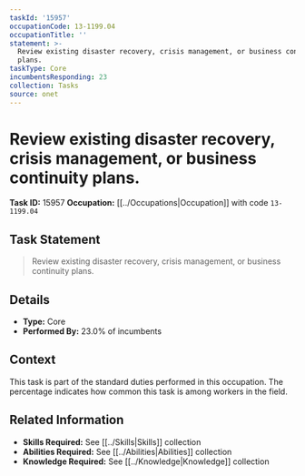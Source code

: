 ```yaml
---
taskId: '15957'
occupationCode: 13-1199.04
occupationTitle: ''
statement: >-
  Review existing disaster recovery, crisis management, or business continuity
  plans.
taskType: Core
incumbentsResponding: 23
collection: Tasks
source: onet
---
```

# Review existing disaster recovery, crisis management, or business continuity plans.

**Task ID:** 15957
**Occupation:** [[../Occupations|Occupation]] with code `13-1199.04`

## Task Statement

> Review existing disaster recovery, crisis management, or business continuity plans.

## Details

- **Type:** Core
- **Performed By:** 23.0% of incumbents

## Context

This task is part of the standard duties performed in this occupation. The percentage indicates how common this task is among workers in the field.

## Related Information

- **Skills Required:** See [[../Skills|Skills]] collection
- **Abilities Required:** See [[../Abilities|Abilities]] collection
- **Knowledge Required:** See [[../Knowledge|Knowledge]] collection

